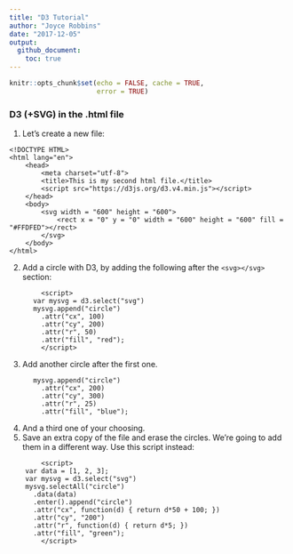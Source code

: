 ```yaml
---
title: "D3 Tutorial"
author: "Joyce Robbins"
date: "2017-12-05"
output: 
  github_document:
    toc: true
---
```


```r
knitr::opts_chunk$set(echo = FALSE, cache = TRUE,
                      error = TRUE)
```

### D3 (+SVG) in the .html file

(@) Let's create a new file:  
```
<!DOCTYPE HTML>
<html lang="en">
	<head>
		<meta charset="utf-8">
		<title>This is my second html file.</title>
		<script src="https://d3js.org/d3.v4.min.js"></script>
	</head>
	<body>
		<svg width = "600" height = "600">
			<rect x = "0" y = "0" width = "600" height = "600" fill = "#FFDFED"></rect>
		</svg>
	</body>
</html>
```
(@) Add a circle with D3, by adding the following after the `<svg></svg>` section:
```
		<script>
      var mysvg = d3.select("svg")
      mysvg.append("circle")
        .attr("cx", 100)
        .attr("cy", 200)
        .attr("r", 50)
        .attr("fill", "red");
		</script>
```
(@) Add another circle after the first one.
```
      mysvg.append("circle")
        .attr("cx", 200)
        .attr("cy", 300)
        .attr("r", 25)
        .attr("fill", "blue");
```
(@) And a third one of your choosing.
(@) Save an extra copy of the file and erase the circles. We're going to add them in a different way. Use this script instead:
```
		<script>
    var data = [1, 2, 3];
    var mysvg = d3.select("svg")
    mysvg.selectAll("circle")
      .data(data)
      .enter().append("circle")
      .attr("cx", function(d) { return d*50 + 100; })
      .attr("cy", "200")
      .attr("r", function(d) { return d*5; })
      .attr("fill", "green");
		</script>
```

    
